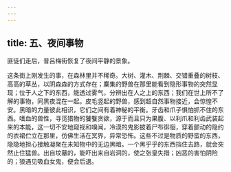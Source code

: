 ```yaml
---
---
---
```

title: 五、夜间事物
---




匪徒们走后，普吕梅街恢复了夜间平静的景象。

这条街上刚发生的事，在森林里并不稀奇。大树、灌木、荆棘、交错重叠的树枝、高高的草丛，以阴森森的方式存在；麇集的野兽在那里能看到隐形事物的突然显现；位于人之下的东西，能透过雾气，分辨出在人之上的东西；我们在世上所不了解的事物，同黑夜混在一起。皮毛竖起的野兽，感到超自然事物接近，会惊惶不安。黑暗的力量彼此相识，它们之间有着神秘的平衡。牙齿和爪子惧怕抓不住的东西。嗜血的兽性，寻觅猎物的饕餮贪欲，源于而且只为果腹、以利爪和利齿武装起来的本能，这一切不安地窥视和嗅闻，冷漠的鬼影披着尸布徘徊，穿着颤动的隐约的衣裙伫立在那里，仿佛生活在冥界，异常恐怖。这些不过是物质的野蛮的东西，隐隐地担心接触凝聚在未知物中的无边黑暗。一个黑乎乎的东西挡住去路，就会突然止住猛兽。出自坟墓的，能吓出来自岩洞的，使之张皇失措；凶恶的害怕阴险的；狼遇见吸血女鬼，便会后退。